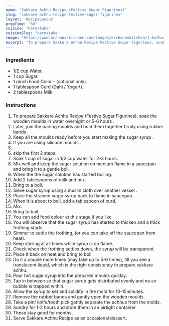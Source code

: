 ---
name: "Sakkare Achhu Recipe (Festive Sugar Figurines)"
slug: "sakkare-achhu-recipe-festive-sugar-figurines"
layout: 'RecipeLayout'
prepTime: "50"
cuisine: "Karnataka"
cuisineSlug: "karnataka"
image: "https://www.archanaskitchen.com/images/archanaskitchen/1-Author/Smitha-Kalluraya/Sakkare_Achhu_1600.jpg"
excerpt: "To prepare Sakkare Achhu Recipe Festive Sugar Figurines, soak the wooden moulds in water overnight or 5-6 hours "
---

### Ingredients

- 1/2 cup Water.
- 1 cup Sugar.
- 1 pinch Food Color - (optional only).
- 1 tablespoon Curd (Dahi / Yogurt).
- 2 tablespoons Milk.

### Instructions

1. To prepare Sakkare Achhu Recipe (Festive Sugar Figurines), soak the wooden moulds in water overnight or 5-6 hours .
1. Later, join the pairing moulds and hold them together firmly using rubber bands .
1. Keep all the moulds ready before you start making the sugar syrup .
1. If you are using silicone moulds .
1. .
1. skip the first 2 steps.
1. Soak 1 cup of sugar in 1/2 cup water for 2-3 hours.
1. Mix well and keep the sugar solution on medium flame in a saucepan and bring it to a gentle boil.
1. When the the sugar solution has started boiling.
1. Add 2 tablespoons of milk and mix.
1. Bring to a boil.
1. Sieve sugar syrup using a muslin cloth over another vessel .
1. Place the strained sugar syrup back to flame in saucepan.
1. When it is about to boil, add a tablespoon of curd.
1. Mix.
1. Bring to boil.
1. You can add food colour at this stage if you like.
1. You will observe that the sugar syrup has started to thicken and a thick frothing starts.
1. Simmer to settle the frothing, (or you can take off the saucepan from heat).
1. Keep stirring at all times while syrup is on flame.
1. Check when the frothing settles down, the syrup will be transparent.
1. Place it back on heat and bring to boil.
1. Do it a couple more times (may take up to 5-6 times), till you see a translucent liquid, which is the right consistency to prepare sakkare achhu.
1. Pour hot sugar syrup into the prepared moulds quickly.
1. Tap in between so that sugar syrup gets distributed evenly and no air bubble is trapped within.
1. Allow the syrup to set and solidify in the mold for 10-15minutes.
1. Remove the rubber bands and gently open the wooden moulds.
1. Take a pin/ knife/tooth pick gently separate the achhus from the molds.
1. Sundry for 1-2 hours and store them in an airtight container.
1. These stay good for months.
1. Serve Sakkare Achhu Recipe as an occasional dessert.
